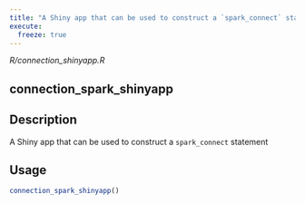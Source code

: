 ```yaml
---
title: "A Shiny app that can be used to construct a `spark_connect` statement"
execute:
  freeze: true
---
```


*R/connection_shinyapp.R*

## connection_spark_shinyapp

## Description
A Shiny app that can be used to construct a `spark_connect` statement 


## Usage
```r
connection_spark_shinyapp() 
```









